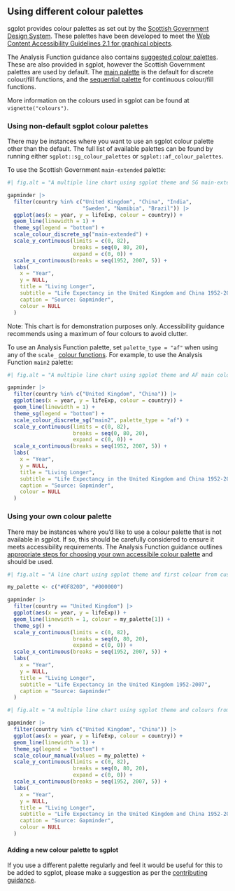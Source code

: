 ## Using different colour palettes

sgplot provides colour palettes as set out by the [Scottish Government Design System](https://designsystem.gov.scot/guidance/charts/data-visualisation-colour-palettes). 
These palettes have been developed to meet the [Web Content Accessibility Guidelines 2.1 for graphical objects](https://www.w3.org/WAI/WCAG21/Understanding/non-text-contrast.html).

The Analysis Function guidance also contains [suggested colour palettes](https://analysisfunction.civilservice.gov.uk/policy-store/data-visualisation-colours-in-charts/#section-4). 
These are also provided in sgplot, however the Scottish Government palettes are used by default. 
The [main palette](https://scotgovanalysis.github.io/sgplot/articles/colours.html#main-palette) is the default for discrete colour/fill functions, and the [sequential palette](https://scotgovanalysis.github.io/sgplot/articles/colours.html#sequential-palette) for continuous colour/fill functions.

More information on the colours used in sgplot can be found at `vignette("colours")`.


### Using non-default sgplot colour palettes

There may be instances where you want to use an sgplot colour palette other than the default. 
The full list of available palettes can be found by running either `sgplot::sg_colour_palettes` or `sgplot::af_colour_palettes`.

To use the Scottish Government `main-extended` palette:

```r
#| fig.alt = "A multiple line chart using sgplot theme and SG main-extended colour palette."

gapminder |>
  filter(country %in% c("United Kingdom", "China", "India",
                        "Sweden", "Namibia", "Brazil")) |>
  ggplot(aes(x = year, y = lifeExp, colour = country)) +
  geom_line(linewidth = 1) +
  theme_sg(legend = "bottom") +
  scale_colour_discrete_sg("main-extended") +
  scale_y_continuous(limits = c(0, 82),
                     breaks = seq(0, 80, 20),
                     expand = c(0, 0)) +
  scale_x_continuous(breaks = seq(1952, 2007, 5)) +
  labs(
    x = "Year",
    y = NULL,
    title = "Living Longer",
    subtitle = "Life Expectancy in the United Kingdom and China 1952-2007",
    caption = "Source: Gapminder",
    colour = NULL
  )
```

Note: This chart is for demonstration purposes only. Accessibility guidance recommends using a maximum of four colours to avoid clutter.

To use an Analysis Function palette, set `palette_type = "af"` when using any of the `scale_` [colour functions](https://scotgovanalysis.github.io/sgplot/reference/index.html#colours). 
For example, to use the Analysis Function `main2` palette:

```r
#| fig.alt = "A multiple line chart using sgplot theme and AF main colour palette."

gapminder |>
  filter(country %in% c("United Kingdom", "China")) |>
  ggplot(aes(x = year, y = lifeExp, colour = country)) +
  geom_line(linewidth = 1) +
  theme_sg(legend = "bottom") +
  scale_colour_discrete_sg("main2", palette_type = "af") +
  scale_y_continuous(limits = c(0, 82),
                     breaks = seq(0, 80, 20),
                     expand = c(0, 0)) +
  scale_x_continuous(breaks = seq(1952, 2007, 5)) +
  labs(
    x = "Year",
    y = NULL,
    title = "Living Longer",
    subtitle = "Life Expectancy in the United Kingdom and China 1952-2007",
    caption = "Source: Gapminder",
    colour = NULL
  )
```


### Using your own colour palette

There may be instances where you'd like to use a colour palette that is not available in sgplot. 
If so, this should be carefully considered to ensure it meets accessibility requirements. 
The Analysis Function guidance outlines [appropriate steps for choosing your own accessibile colour palette](https://analysisfunction.civilservice.gov.uk/policy-store/data-visualisation-colours-in-charts/#section-9) and should be used.

```r
#| fig.alt = "A line chart using sgplot theme and first colour from custom palette."

my_palette <- c("#0F820D", "#000000")

gapminder |>
  filter(country == "United Kingdom") |>
  ggplot(aes(x = year, y = lifeExp)) +
  geom_line(linewidth = 1, colour = my_palette[1]) +
  theme_sg() +
  scale_y_continuous(limits = c(0, 82),
                     breaks = seq(0, 80, 20),
                     expand = c(0, 0)) +
  scale_x_continuous(breaks = seq(1952, 2007, 5)) +
  labs(
    x = "Year",
    y = NULL,
    title = "Living Longer",
    subtitle = "Life Expectancy in the United Kingdom 1952-2007",
    caption = "Source: Gapminder"
  )
```

```r
#| fig.alt = "A multiple line chart using sgplot theme and colours from custom palette."

gapminder |>
  filter(country %in% c("United Kingdom", "China")) |>
  ggplot(aes(x = year, y = lifeExp, colour = country)) +
  geom_line(linewidth = 1) +
  theme_sg(legend = "bottom") +
  scale_colour_manual(values = my_palette) +
  scale_y_continuous(limits = c(0, 82),
                     breaks = seq(0, 80, 20),
                     expand = c(0, 0)) +
  scale_x_continuous(breaks = seq(1952, 2007, 5)) +
  labs(
    x = "Year",
    y = NULL,
    title = "Living Longer",
    subtitle = "Life Expectancy in the United Kingdom and China 1952-2007",
    caption = "Source: Gapminder",
    colour = NULL
  )
```


#### Adding a new colour palette to sgplot

If you use a different palette regularly and feel it would be useful for this to be added to sgplot, please make a suggestion as per the [contributing guidance](https://scotgovanalysis.github.io/sgplot/CONTRIBUTING.html).

